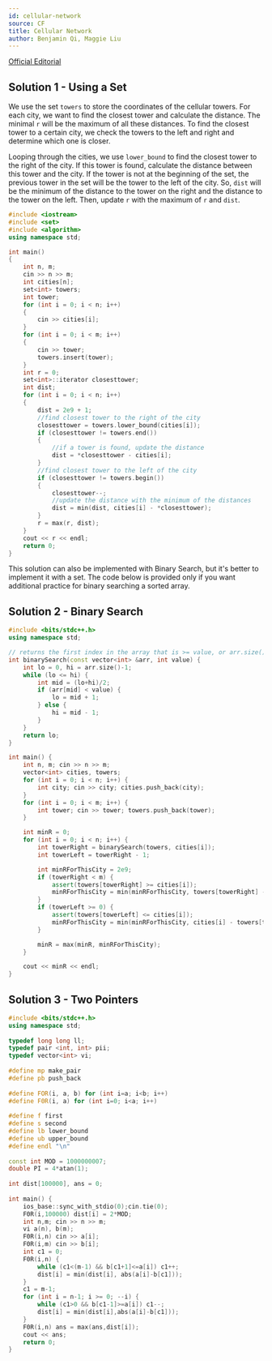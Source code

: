 ```yaml
---
id: cellular-network
source: CF
title: Cellular Network
author: Benjamin Qi, Maggie Liu
---
```


[Official Editorial](https://codeforces.com/blog/entry/46324?locale=en)

<LanguageSection>

<CPPSection>

## Solution 1 - Using a Set

We use the set $\texttt{towers}$ to store the coordinates of the cellular towers. For each city, we want to find the closest tower and calculate the distance. The minimal $\texttt{r}$ will be the maximum of all these distances. To find the closest tower to a certain city, we check the towers to the left and right and determine which one is closer.

Looping through the cities, we use $\texttt{lower\_bound}$ to find the closest tower to the right of the city. If this tower is found, calculate the distance between this tower and the city. If the tower is not at the beginning of the set, the previous tower in the set will be the tower to the left of the city. So, $\texttt{dist}$ will be the minimum of the distance to the tower on the right and the distance to the tower on the left. Then, update $\texttt{r}$ with the maximum of $\texttt{r}$ and $\texttt{dist}$.

```cpp
#include <iostream>
#include <set>
#include <algorithm>
using namespace std;

int main() 
{
    int n, m;
    cin >> n >> m;
    int cities[n];
    set<int> towers;
    int tower;
    for (int i = 0; i < n; i++)
    {
        cin >> cities[i];
    }
    for (int i = 0; i < m; i++)
    {
        cin >> tower;
        towers.insert(tower);
    }
    int r = 0;
    set<int>::iterator closesttower;
    int dist;
    for (int i = 0; i < n; i++)
    {
        dist = 2e9 + 1;
        //find closest tower to the right of the city
        closesttower = towers.lower_bound(cities[i]);
        if (closesttower != towers.end())
        {
            //if a tower is found, update the distance
            dist = *closesttower - cities[i];
        }
        //find closest tower to the left of the city
        if (closesttower != towers.begin())
        {
            closesttower--;
            //update the distance with the minimum of the distances
            dist = min(dist, cities[i] - *closesttower);
        }
        r = max(r, dist);
    }
    cout << r << endl;
    return 0;
}
```

This solution can also be implemented with Binary Search, but it's better to implement it with a set. The code below is provided only if you want additional practice for binary searching a sorted array.

## Solution 2 - Binary Search

```cpp
#include <bits/stdc++.h>
using namespace std;

// returns the first index in the array that is >= value, or arr.size() if no such index exists
int binarySearch(const vector<int> &arr, int value) {
    int lo = 0, hi = arr.size()-1;
    while (lo <= hi) {
        int mid = (lo+hi)/2;
        if (arr[mid] < value) {
            lo = mid + 1;
        } else {
            hi = mid - 1;
        }
    }
    return lo;
}

int main() {
    int n, m; cin >> n >> m;
    vector<int> cities, towers;
    for (int i = 0; i < n; i++) {
        int city; cin >> city; cities.push_back(city);
    }
    for (int i = 0; i < m; i++) {
        int tower; cin >> tower; towers.push_back(tower);
    }

    int minR = 0;
    for (int i = 0; i < n; i++) {
        int towerRight = binarySearch(towers, cities[i]);
        int towerLeft = towerRight - 1;

        int minRForThisCity = 2e9;
        if (towerRight < m) {
            assert(towers[towerRight] >= cities[i]);
            minRForThisCity = min(minRForThisCity, towers[towerRight] - cities[i]);
        }
        if (towerLeft >= 0) {
            assert(towers[towerLeft] <= cities[i]);
            minRForThisCity = min(minRForThisCity, cities[i] - towers[towerLeft]);
        }

        minR = max(minR, minRForThisCity);
    }

    cout << minR << endl;
}
```

## Solution 3 - Two Pointers

```cpp
#include <bits/stdc++.h>
using namespace std;
 
typedef long long ll;
typedef pair <int, int> pii;
typedef vector<int> vi;
 
#define mp make_pair
#define pb push_back
 
#define FOR(i, a, b) for (int i=a; i<b; i++)
#define F0R(i, a) for (int i=0; i<a; i++)
 
#define f first
#define s second
#define lb lower_bound
#define ub upper_bound
#define endl "\n"
 
const int MOD = 1000000007;
double PI = 4*atan(1);
 
int dist[100000], ans = 0;
 
int main() {
	ios_base::sync_with_stdio(0);cin.tie(0);
	F0R(i,100000) dist[i] = 2*MOD;
	int n,m; cin >> n >> m;
	vi a(n), b(m);
	F0R(i,n) cin >> a[i];
	F0R(i,m) cin >> b[i];
	int c1 = 0;
	F0R(i,n) {
		while (c1<(m-1) && b[c1+1]<=a[i]) c1++;
		dist[i] = min(dist[i], abs(a[i]-b[c1]));
	}
	c1 = m-1;
	for (int i = n-1; i >= 0; --i) {
		while (c1>0 && b[c1-1]>=a[i]) c1--;
		dist[i] = min(dist[i],abs(a[i]-b[c1]));
	}
	F0R(i,n) ans = max(ans,dist[i]);
	cout << ans;
	return 0;
}
```

</CPPSection>

</LanguageSection>
